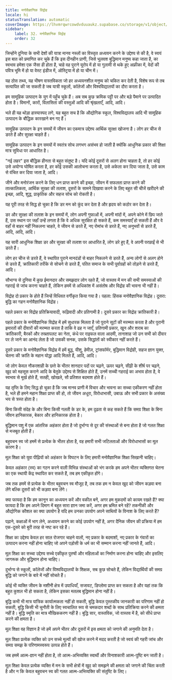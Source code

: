 ```yaml
---
title: मनोवैज्ञानिक विद्रोह
locale: hi
statusTranslation: automatic
coverImage: https://lhvmrqwrcowdvduuaukz.supabase.co/storage/v1/object/public/strapi-uploads/small_cover-educacion-fundamental.webp-2d51a7828a2b1309555be27f7e2a61a0.webp
sidebar:
    label: 32. मनोवैज्ञानिक विद्रोह
    order: 32
---
```

जिन्होंने दुनिया के सभी देशों की यात्रा मानव नस्लों का विस्तृत अध्ययन करने के उद्देश्य से की है, वे स्वयं इस बात को प्रमाणित कर चुके हैं कि इस दीनहीन प्राणी, जिसे भूलवश बुद्धिमान मनुष्य कहा जाता है, का स्वभाव हमेशा एक जैसा ही होता है, चाहे वह पुराने यूरोप में हो या गुलामी से थके हुए अफ्रीका में, वेदों की पवित्र भूमि में हो या वेस्ट इंडीज में, ऑस्ट्रिया में हो या चीन में।

यह ठोस तथ्य, यह भीषण वास्तविकता जो हर अध्ययनशील मनुष्य को चकित कर देती है, विशेष रूप से तब सत्यापित की जा सकती है जब यात्री स्कूलों, कॉलेजों और विश्वविद्यालयों का दौरा करता है।

हम सामूहिक उत्पादन के युग में पहुँच चुके हैं। अब सब कुछ क्रमिक पट्टी पर और बड़े पैमाने पर उत्पादित होता है। विमानों, कारों, विलासिता की वस्तुओं आदि की श्रृंखलाएँ, आदि, आदि।

भले ही यह थोड़ा हास्यास्पद लगे, यह बहुत सच है कि औद्योगिक स्कूल, विश्वविद्यालय आदि भी सामूहिक उत्पादन के बौद्धिक कारखाने बन गए हैं।

सामूहिक उत्पादन के इन समयों में जीवन का एकमात्र उद्देश्य आर्थिक सुरक्षा खोजना है। लोग हर चीज से डरते हैं और सुरक्षा चाहते हैं।

सामूहिक उत्पादन के इन समयों में स्वतंत्र सोच लगभग असंभव हो जाती है क्योंकि आधुनिक प्रकार की शिक्षा मात्र सुविधा पर आधारित है।

"नई लहर" इस बौद्धिक हीनता से बहुत संतुष्ट है। यदि कोई दूसरों से अलग होना चाहता है, तो हर कोई उसे अयोग्य घोषित करता है, हर कोई उसकी आलोचना करता है, उसे अकेला कर दिया जाता है, उसे काम से वंचित कर दिया जाता है, आदि।

जीने और मनोरंजन करने के लिए धन प्राप्त करने की इच्छा, जीवन में सफलता प्राप्त करने की तात्कालिकता, आर्थिक सुरक्षा की तलाश, दूसरों के सामने दिखावा करने के लिए बहुत सी चीजें खरीदने की इच्छा, आदि, शुद्ध, प्राकृतिक और सहज सोच को रोकती है।

यह पूरी तरह से सिद्ध हो चुका है कि डर मन को कुंद कर देता है और हृदय को कठोर कर देता है।

डर और सुरक्षा की तलाश के इन समयों में, लोग अपनी गुफाओं में, अपनी मांदों में, अपने कोने में छिप जाते हैं, उस स्थान पर जहाँ उन्हें लगता है कि वे अधिक सुरक्षित हो सकते हैं, कम समस्याएँ हो सकती हैं और वे वहाँ से बाहर नहीं निकलना चाहते, वे जीवन से डरते हैं, नए रोमांच से डरते हैं, नए अनुभवों से डरते हैं, आदि, आदि, आदि।

यह सारी आधुनिक शिक्षा डर और सुरक्षा की तलाश पर आधारित है, लोग डरे हुए हैं, वे अपनी परछाईं से भी डरते हैं।

लोग हर चीज से डरते हैं, वे स्थापित पुराने मानदंडों से बाहर निकलने से डरते हैं, अन्य लोगों से अलग होने से डरते हैं, क्रांतिकारी तरीके से सोचने से डरते हैं, पतित समाज के सभी पूर्वाग्रहों को तोड़ने से डरते हैं, आदि।

सौभाग्य से दुनिया में कुछ ईमानदार और समझदार लोग रहते हैं, जो वास्तव में मन की सभी समस्याओं की गहराई से जांच करना चाहते हैं, लेकिन हममें से अधिकांश में असंतोष और विद्रोह की भावना भी नहीं है।

विद्रोह दो प्रकार के होते हैं जिन्हें विधिवत वर्गीकृत किया गया है। पहला: हिंसक मनोवैज्ञानिक विद्रोह। दूसरा: बुद्धि का गहन मनोवैज्ञानिक विद्रोह।

पहले प्रकार का विद्रोह प्रतिक्रियावादी, रूढ़िवादी और प्रतिगामी है। दूसरे प्रकार का विद्रोह क्रांतिकारी है।

पहले प्रकार के मनोवैज्ञानिक विद्रोह में हमें सुधारक मिलता है जो पुराने सूटों की मरम्मत करता है और पुरानी इमारतों की दीवारों की मरम्मत करता है ताकि वे ढह न जाएँ, प्रतिगामी प्रकार, खून और शराब का क्रांतिकारी, बैरकों और तख्तापलट का नेता, कंधे पर राइफल वाला आदमी, तानाशाह जो उन सभी को दीवार पर ले जाने का आनंद लेता है जो उसकी सनक, उसके सिद्धांतों को स्वीकार नहीं करते हैं।

दूसरे प्रकार के मनोवैज्ञानिक विद्रोह में हमें बुद्ध, यीशु, हेमीज़, ट्रांसफॉर्मर, बुद्धिमान विद्रोही, सहज ज्ञान युक्त, चेतना की क्रांति के महान योद्धा आदि मिलते हैं, आदि, आदि।

जो लोग केवल नौकरशाही के छत्ते के भीतर शानदार पदों पर चढ़ने, ऊपर चढ़ने, सीढ़ी के शीर्ष पर चढ़ने, खुद को महसूस कराने आदि के बेतुके उद्देश्य से शिक्षित होते हैं, उनमें सच्ची गहराई का अभाव होता है, वे स्वभाव से मूर्ख होते हैं, सतही, खोखले, सौ प्रतिशत बदमाश होते हैं।

यह तृप्ति के लिए सिद्ध हो चुका है कि जब मानव प्राणी में विचार और भावना का सच्चा एकीकरण नहीं होता है, भले ही हमने महान शिक्षा प्राप्त की हो, तो जीवन अधूरा, विरोधाभासी, उबाऊ और सभी प्रकार के असंख्य भय से त्रस्त होता है।

बिना किसी संदेह के और बिना किसी गलती के डर के, हम दृढ़ता से कह सकते हैं कि समग्र शिक्षा के बिना जीवन हानिकारक, बेकार और हानिकारक होता है।

बुद्धिमान पशु में एक आंतरिक अहंकार होता है जो दुर्भाग्य से दूर की संस्थाओं से बना होता है जो गलत शिक्षा से मजबूत होती हैं।

बहुवचन स्व जो हममें से प्रत्येक के भीतर होता है, वह हमारी सभी जटिलताओं और विरोधाभासों का मूल कारण है।

मूल शिक्षा को युवा पीढ़ियों को अहंकार के विघटन के लिए हमारी मनोवैज्ञानिक शिक्षा सिखानी चाहिए।

केवल अहंकार (स्व) का गठन करने वाली विभिन्न संस्थाओं को भंग करके हम अपने भीतर व्यक्तिगत चेतना का एक स्थायी केंद्र स्थापित कर सकते हैं, तब हम एकीकृत होंगे।

जब तक हममें से प्रत्येक के भीतर बहुवचन स्व मौजूद है, तब तक हम न केवल खुद को जीवन कड़वा बना लेंगे बल्कि दूसरों को भी कड़वा बना लेंगे।

क्या फायदा है कि हम कानून का अध्ययन करें और वकील बनें, अगर हम मुकदमों को कायम रखते हैं? क्या फायदा है कि हम अपने दिमाग में बहुत सारा ज्ञान जमा करें, अगर हम भ्रमित बने रहें? तकनीकी और औद्योगिक कौशल का क्या उपयोग है यदि हम उनका उपयोग अपने साथियों के विनाश के लिए करते हैं?

पढ़ाने, कक्षाओं में भाग लेने, अध्ययन करने का कोई उपयोग नहीं है, अगर दैनिक जीवन की प्रक्रिया में हम एक-दूसरे को बुरी तरह से नष्ट कर रहे हैं।

शिक्षा का उद्देश्य केवल हर साल रोजगार चाहने वालों, नए प्रकार के बदमाशों, नए प्रकार के गंवारों का उत्पादन करना नहीं होना चाहिए जो अपने पड़ोसी के धर्म का भी सम्मान करना नहीं जानते हैं, आदि।

मूल शिक्षा का सच्चा उद्देश्य सच्चे एकीकृत पुरुषों और महिलाओं का निर्माण करना होना चाहिए और इसलिए जागरूक और बुद्धिमान होना चाहिए।

दुर्भाग्य से स्कूलों, कॉलेजों और विश्वविद्यालयों के शिक्षक, सब कुछ सोचते हैं, लेकिन विद्यार्थियों की समग्र बुद्धि को जगाने के बारे में नहीं सोचते हैं।

कोई भी व्यक्ति जीवन के मशीनी क्षेत्र में उपाधियाँ, सजावट, डिप्लोमा प्राप्त कर सकता है और यहां तक कि बहुत कुशल भी हो सकता है, लेकिन इसका मतलब बुद्धिमान होना नहीं है।

बुद्धि कभी भी मात्र यांत्रिक कार्यात्मकता नहीं हो सकती, बुद्धि केवल पुस्तकीय जानकारी का परिणाम नहीं हो सकती, बुद्धि किसी भी चुनौती के लिए स्वचालित रूप से चमकदार शब्दों के साथ प्रतिक्रिया करने की क्षमता नहीं है। बुद्धि स्मृति का मात्र मौखिककरण नहीं है। बुद्धि सार, वास्तविक, जो वास्तव में है, को सीधे प्राप्त करने की क्षमता है।

मूल शिक्षा वह विज्ञान है जो हमें अपने भीतर और दूसरों में इस क्षमता को जगाने की अनुमति देता है।

मूल शिक्षा प्रत्येक व्यक्ति को उन सच्चे मूल्यों की खोज करने में मदद करती है जो स्वयं की गहरी जांच और समग्र समझ के परिणामस्वरूप उत्पन्न होते हैं।

जब हममें आत्म-ज्ञान नहीं होता है, तो आत्म-अभिव्यक्ति स्वार्थी और विनाशकारी आत्म-पुष्टि बन जाती है।

मूल शिक्षा केवल प्रत्येक व्यक्ति में मन के सभी क्षेत्रों में खुद को समझने की क्षमता को जगाने की चिंता करती है और न कि केवल बहुवचन स्व की गलत आत्म-अभिव्यक्ति की संतुष्टि के लिए।

